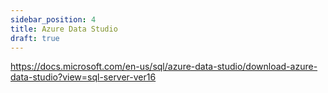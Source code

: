 ```yaml
---
sidebar_position: 4
title: Azure Data Studio
draft: true
---
```


https://docs.microsoft.com/en-us/sql/azure-data-studio/download-azure-data-studio?view=sql-server-ver16